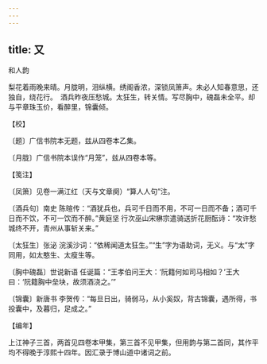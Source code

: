 ```yaml
---
---
---
```

title: 又
---



和人韵





梨花着雨晚来晴。月胧明，泪纵横。绣阁香浓，深锁凤箫声。未必人知春意思，还独自，绕花行。　酒兵昨夜压愁城。太狂生，转关情。写尽胸中，磈磊未全平。却与平章珠玉价，看醉里，锦囊倾。





【校】


〔题〕广信书院本无题，兹从四卷本乙集。

〔月胧〕广信书院本误作“月笼”，兹从四卷本等。





【笺注】


〔凤箫〕见卷一满江红（天与文章阕）“算人人句”注。

〔酒兵句〕南史 陈暄传：“酒犹兵也，兵可千日而不用，不可一日而不备；酒可千日而不饮，不可一饮而不醉。”黄庭坚 行次巫山宋楙宗遣骑送折花厨酝诗：“攻许愁城终不开，青州从事斩关来。”

〔太狂生〕张泌 浣溪沙词：“依稀闻道太狂生。”“生”字为语助词，无义。与“太”字同用，如太憨生、太瘦生等。

〔胸中磈磊〕世说新语 任诞篇：“王孝伯问王大：‘阮籍何如司马相如？’王大曰：‘阮籍胸中垒块，故须酒浇之。’”

〔锦囊〕新唐书 李贺传：“每旦日出，骑弱马，从小奚奴，背古锦囊，遇所得，书投囊中，及暮归，足成之。”





【编年】


上江神子三首，两首见四卷本甲集，第三首不见甲集，但用韵与第二首同，其作平均不得晚于淳熙十四年。因汇录于博山道中诸词之前。